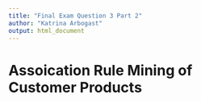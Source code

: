 ```yaml
---
title: "Final Exam Question 3 Part 2"
author: "Katrina Arbogast"
output: html_document
---
```


# Assoication Rule Mining of Customer Products

